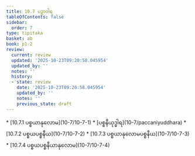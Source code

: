 ```yaml
---
title: 10.7 ပဉှာဝါရ
tableOfContents: false
sidebar:
  order: 7
type: tipitaka
basket: ab
book: p1-2
review:
  current: review
  updated: '2025-10-23T09:20:58.045954'
  updated_by: ''
  notes: ''
  history:
  - state: review
    date: '2025-10-23T09:20:58.045954'
    updated_by: ''
    notes: ''
    previous_state: draft
---
```



<ReviewStatus review={frontmatter.review} showDetails={true} />

<HypothesisAnnotation frontmatter={frontmatter} />

<DynamicBreadcrumb />



<TableOfContents book="p1-2" section="10.7">
* [10.7.1 ပစ္စယာနုလောမ](10-7/10-7-1)
* [ပစ္စနီယုဒ္ဓါရ](10-7/paccaniyuddhara)
* [10.7.2 ပစ္စယပစ္စနီယ](10-7/10-7-2)
* [10.7.3 ပစ္စယာနုလောမပစ္စနီယ](10-7/10-7-3)
* [10.7.4 ပစ္စယပစ္စနီယာနုလောမ](10-7/10-7-4)
</TableOfContents>